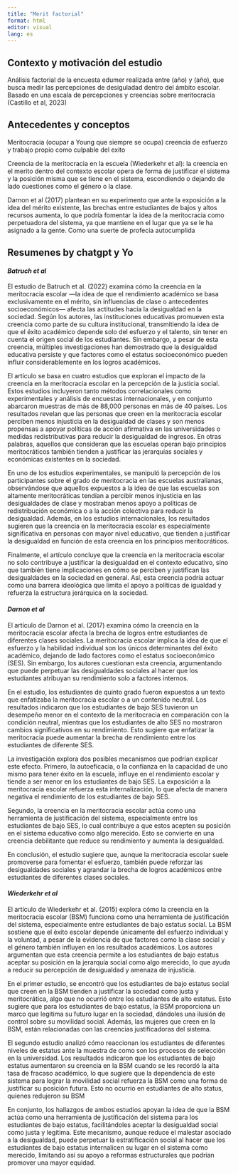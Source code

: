 ```yaml
---
title: "Merit factorial"
format: html
editor: visual
lang: es
---
```


## Contexto y motivación del estudio

Análisis factorial de la encuesta edumer realizada entre (año) y (año), que busca medir las percepciones de desiguladad dentro del ámbito escolar. Basado en una escala de percepciones y creencias sobre meritocracia (Castillo et al, 2023)

## Antecedentes y conceptos 

Meritocracia (ocupar a Young que siempre se ocupa) creencia de esfuerzo y trabajo propio como culpable del exito

Creencia de la meritocracia en la escuela (Wiederkehr et al): la creencia en el merito dentro del contexto escolar opera de forma de justificar el sistema y la posición misma que se tiene en el sistema, escondiendo o dejando de lado cuestiones como el género o la clase.

Darnon et al (2017) plantean en su experimento que ante la exposición a la idea del mérito existente, las brechas entre estudiantes de bajos y altos recursos aumenta, lo que podría fomentar la idea de la meritocracia como perpetuadora del sistema, ya que mantiene en el lugar que ya se le ha asignado a la gente. Como una suerte de profecia autocumplida

## Resumenes by chatgpt y Yo

#### *Batruch et al*

El estudio de Batruch et al. (2022) examina cómo la creencia en la meritocracia escolar —la idea de que el rendimiento académico se basa exclusivamente en el mérito, sin influencias de clase o antecedentes socioeconómicos— afecta las actitudes hacia la desigualdad en la sociedad. Según los autores, las instituciones educativas promueven esta creencia como parte de su cultura institucional, transmitiendo la idea de que el éxito académico depende solo del esfuerzo y el talento, sin tener en cuenta el origen social de los estudiantes. Sin embargo, a pesar de esta creencia, múltiples investigaciones han demostrado que la desigualdad educativa persiste y que factores como el estatus socioeconómico pueden influir considerablemente en los logros académicos.

El artículo se basa en cuatro estudios que exploran el impacto de la creencia en la meritocracia escolar en la percepción de la justicia social. Estos estudios incluyeron tanto métodos correlacionales como experimentales y análisis de encuestas internacionales, y en conjunto abarcaron muestras de más de 88,000 personas en más de 40 países. Los resultados revelan que las personas que creen en la meritocracia escolar perciben menos injusticia en la desigualdad de clases y son menos propensas a apoyar políticas de acción afirmativa en las universidades o medidas redistributivas para reducir la desigualdad de ingresos. En otras palabras, aquellos que consideran que las escuelas operan bajo principios meritocráticos también tienden a justificar las jerarquías sociales y económicas existentes en la sociedad.

En uno de los estudios experimentales, se manipuló la percepción de los participantes sobre el grado de meritocracia en las escuelas australianas, observándose que aquellos expuestos a la idea de que las escuelas son altamente meritocráticas tendían a percibir menos injusticia en las desigualdades de clase y mostraban menos apoyo a políticas de redistribución económica o a la acción colectiva para reducir la desigualdad. Además, en los estudios internacionales, los resultados sugieren que la creencia en la meritocracia escolar es especialmente significativa en personas con mayor nivel educativo, que tienden a justificar la desigualdad en función de esta creencia en los principios meritocráticos.

Finalmente, el artículo concluye que la creencia en la meritocracia escolar no solo contribuye a justificar la desigualdad en el contexto educativo, sino que también tiene implicaciones en cómo se perciben y justifican las desigualdades en la sociedad en general. Así, esta creencia podría actuar como una barrera ideológica que limita el apoyo a políticas de igualdad y refuerza la estructura jerárquica en la sociedad.

#### *Darnon et al*

El artículo de Darnon et al. (2017) examina cómo la creencia en la meritocracia escolar afecta la brecha de logros entre estudiantes de diferentes clases sociales. La meritocracia escolar implica la idea de que el esfuerzo y la habilidad individual son los únicos determinantes del éxito académico, dejando de lado factores como el estatus socioeconómico (SES). Sin embargo, los autores cuestionan esta creencia, argumentando que puede perpetuar las desigualdades sociales al hacer que los estudiantes atribuyan su rendimiento solo a factores internos.

En el estudio, los estudiantes de quinto grado fueron expuestos a un texto que enfatizaba la meritocracia escolar o a un contenido neutral. Los resultados indicaron que los estudiantes de bajo SES tuvieron un desempeño menor en el contexto de la meritocracia en comparación con la condición neutral, mientras que los estudiantes de alto SES no mostraron cambios significativos en su rendimiento. Esto sugiere que enfatizar la meritocracia puede aumentar la brecha de rendimiento entre los estudiantes de diferente SES.

La investigación explora dos posibles mecanismos que podrían explicar este efecto. Primero, la autoeficacia, o la confianza en la capacidad de uno mismo para tener éxito en la escuela, influye en el rendimiento escolar y tiende a ser menor en los estudiantes de bajo SES. La exposición a la meritocracia escolar refuerza esta internalización, lo que afecta de manera negativa el rendimiento de los estudiantes de bajo SES.

Segundo, la creencia en la meritocracia escolar actúa como una herramienta de justificación del sistema, especialmente entre los estudiantes de bajo SES, lo cual contribuye a que estos acepten su posición en el sistema educativo como algo merecido. Esto se convierte en una creencia debilitante que reduce su rendimiento y aumenta la desigualdad.

En conclusión, el estudio sugiere que, aunque la meritocracia escolar suele promoverse para fomentar el esfuerzo, también puede reforzar las desigualdades sociales y agrandar la brecha de logros académicos entre estudiantes de diferentes clases sociales.

#### *Wiederkehr et al*

El artículo de Wiederkehr et al. (2015) explora cómo la creencia en la meritocracia escolar (BSM) funciona como una herramienta de justificación del sistema, especialmente entre estudiantes de bajo estatus social. La BSM sostiene que el éxito escolar depende únicamente del esfuerzo individual y la voluntad, a pesar de la evidencia de que factores como la clase social y el género también influyen en los resultados académicos. Los autores argumentan que esta creencia permite a los estudiantes de bajo estatus aceptar su posición en la jerarquía social como algo merecido, lo que ayuda a reducir su percepción de desigualdad y amenaza de injusticia.

En el primer estudio, se encontró que los estudiantes de bajo estatus social que creen en la BSM tienden a justificar la sociedad como justa y meritocrática, algo que no ocurrió entre los estudiantes de alto estatus. Esto sugiere que para los estudiantes de bajo estatus, la BSM proporciona un marco que legitima su futuro lugar en la sociedad, dándoles una ilusión de control sobre su movilidad social. Además, las mujeres que creen en la BSM, están relacionadas con las creencias justificadoras del sistema.

El segundo estudio analizó cómo reaccionan los estudiantes de diferentes niveles de estatus ante la muestra de como son los procesos de selección en la universidad. Los resultados indicaron que los estudiantes de bajo estatus aumentaron su creencia en la BSM cuando se les recordó la alta tasa de fracaso académico, lo que sugiere que la dependencia de este sistema para lograr la movilidad social refuerza la BSM como una forma de justificar su posición futura. Esto no ocurrio en estudiantes de alto status, quienes redujeron su BSM

En conjunto, los hallazgos de ambos estudios apoyan la idea de que la BSM actúa como una herramienta de justificación del sistema para los estudiantes de bajo estatus, facilitándoles aceptar la desigualdad social como justa y legítima. Este mecanismo, aunque reduce el malestar asociado a la desigualdad, puede perpetuar la estratificación social al hacer que los estudiantes de bajo estatus internalicen su lugar en el sistema como merecido, limitando así su apoyo a reformas estructurales que podrían promover una mayor equidad.
